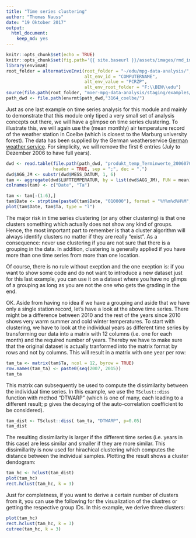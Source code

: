 ```yaml
---
title: "Time series clustering"
author: "Thomas Nauss"
date: "19 Oktober 2017"
output: 
  html_document: 
    keep_md: yes
---
```

```r
knitr::opts_chunk$set(echo = TRUE)
knitr::opts_chunk$set(fig.path='{{ site.baseurl }}/assets/images/rmd_images/e09-01/')
library(envimaR)
root_folder = alternativeEnvi(root_folder = "~/edu/mpg-data-analysis/", 
                              alt_env_id = "COMPUTERNAME",
                              alt_env_value = "PCRZP", 
                              alt_env_root_folder = "F:\\BEN\\edu")
source(file.path(root_folder, "moer-mpg-data-analysis/staging/examples/000_set_environment.R"))
path_dwd <- file.path(envrmt$path_dwd,"3164_coelbe/")
```
Just as one last example on time series analysis for this module and mainly to demonstrate that this module only tiped a very small set of analysis concepts out there, we will have a glimpse on time series clustering. To illustrate this, we will again use the (mean monthly) air temperature record of the weather station in Coelbe (which is closest to the Marburg university forest). The data has been supplied by the German weatherservice [German weather service](ftp://ftp-cdc.dwd.de/pub/CDC/observations_germany/). For simplicity, we will remove the first 6 entries (July to Dezember 2006 to have full years).
```r

dwd <- read.table(file.path(path_dwd, "produkt_temp_Terminwerte_20060701_20151231_03164.txt"),
                  header = TRUE, sep = ";", dec = ".")
dwd$AGG_JM <- substr(dwd$MESS_DATUM, 1, 6)
tam <- aggregate(dwd$LUFTTEMPERATUR, by = list(dwd$AGG_JM), FUN = mean)
colnames(tam) <- c("Date", "Ta")
```

```r
tam <- tam[-(1:6),]
tam$Date <- strptime(paste0(tam$Date, "010000"), format = "%Y%m%d%H%M", tz = "UTC")
plot(tam$Date, tam$Ta, type = "l")
```

The major risk in time series clustering (or any other clustering) is that one clusters something which actually does not show any kind of groups. Hence, the most important part to remember is that a cluster algorithm will always identify clusters no matter if they are really "exist". As a consequence: never use clustering if you are not sure that there is a grouping in the data. In addition, clustering is generally applied if you have more than one time series from more than one location. 

Of course, there is no rule without exeption and the one exeption is: if you want to show some code and do not want to introduce a new dataset just for this last example, you can use it on a dataset where you have no glimps of a grouping as long as you are not the one who gets the grading in the end. 

OK. Aside from having no idea if we have a grouping and aside that we have only a single station record, let's have a look at the above time series. There might be a difference between 2010 and the rest of the years since 2010 shows very warm summer and cold winter temperatures. To start with clustering, we have to look at the individual years as different time series by transforming our data into a matrix with 12 columns (i.e. one for each month) and the required number of years. Thereby we have to make sure that the original dataset is actually tranformed into the matrix format by rows and not by columns. This will result in a matrix with one year per row:
```r
tam_ta <- matrix(tam$Ta, ncol = 12, byrow = TRUE)
row.names(tam_ta) <- paste0(seq(2007, 2015))
tam_ta
```

This matrix can subsequently be used to compute the dissimilarity between the individual time series. In this example, we use the ``TSclust::diss`` function with method "DTWARP" (which is one of many, each leading to a different result; p gives the decaying of the auto-correlation coefficient to be considered).
```r
tam_dist <- TSclust::diss( tam_ta, "DTWARP", p=0.05)
tam_dist
```
The resulting dissimilarity is larger if the different time series (i.e. years in this case) are less similar and smaller if they are more similar. This dissimillarity is now used for hirachical clustering which computes the distance between the individual samples. Plotting the result shows a cluster dendogram:
```r
tam_hc <- hclust(tam_dist)
plot(tam_hc)
rect.hclust(tam_hc, k = 3)
```

Just for completness, if you want to derive a certain number of clusters from it, you can use the following for the visualization of the clustres or getting the respective group IDs. In this example, we derive three clusters:
```r
plot(tam_hc)
rect.hclust(tam_hc, k = 3)
cutree(tam_hc, k = 3)
```
